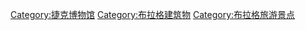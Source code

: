 [[Category:捷克博物馆|Category:捷克博物馆]]
[[Category:布拉格建筑物|Category:布拉格建筑物]]
[[Category:布拉格旅游景点|Category:布拉格旅游景点]]